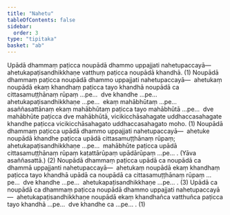 ```yaml
---
title: "Nahetu"
tableOfContents: false
sidebar:
  order: 3
type: "tipitaka"
basket: "ab"
---
```



<DynamicBreadcrumb />

<Division number="375">

<Paragraph number="3256">
Upādā dhammaṃ paṭicca noupādā dhammo uppajjati nahetupaccayā—  ahetukapaṭisandhikkhaṇe vatthuṃ paṭicca noupādā khandhā. (1)
</Paragraph>

<Paragraph number="3257">
Noupādā dhammaṃ paṭicca noupādā dhammo uppajjati nahetupaccayā—  ahetukaṃ noupādā ekaṃ khandhaṃ paṭicca tayo khandhā noupādā ca cittasamuṭṭhānaṃ rūpaṃ …pe…  dve khandhe …pe…  ahetukapaṭisandhikkhaṇe …pe…  ekaṃ mahābhūtaṃ …pe…  asaññasattānaṃ ekaṃ mahābhūtaṃ paṭicca tayo mahābhūtā …pe…  dve mahābhūte paṭicca dve mahābhūtā, vicikicchāsahagate uddhaccasahagate khandhe paṭicca vicikicchāsahagato uddhaccasahagato moho. (1)
</Paragraph>

<Paragraph number="3258">
Noupādā dhammaṃ paṭicca upādā dhammo uppajjati nahetupaccayā—  ahetuke noupādā khandhe paṭicca upādā cittasamuṭṭhānaṃ rūpaṃ; ahetukapaṭisandhikkhaṇe …pe…  mahābhūte paṭicca upādā cittasamuṭṭhānaṃ rūpaṃ kaṭattārūpaṃ upādārūpaṃ …pe… . (Yāva asaññasattā.) (2)
</Paragraph>

<Paragraph number="3259">
Noupādā dhammaṃ paṭicca upādā ca noupādā ca dhammā uppajjanti nahetupaccayā—  ahetukaṃ noupādā ekaṃ khandhaṃ paṭicca tayo khandhā upādā ca noupādā ca cittasamuṭṭhānaṃ rūpaṃ …pe…  dve khandhe …pe…  ahetukapaṭisandhikkhaṇe …pe… . (3)
</Paragraph>

<Paragraph number="3260">
Upādā ca noupādā ca dhammaṃ paṭicca noupādā dhammo uppajjati nahetupaccayā—  ahetukapaṭisandhikkhaṇe noupādā ekaṃ khandhañca vatthuñca paṭicca tayo khandhā …pe…  dve khandhe ca …pe… . (1)
</Paragraph>
</Division>